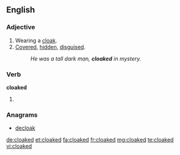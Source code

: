 ==English==

===Adjective===
{{en-adj|-}}

# Wearing a [[cloak]].
# [[covered|Covered]], [[hidden]], [[disguised]].
#: ''He was a tall dark man, '''cloaked''' in mystery.''

===Verb===
'''cloaked'''

# {{en-past of|cloak}}

===Anagrams===
* [[decloak#English|decloak]]

[[de:cloaked]]
[[et:cloaked]]
[[fa:cloaked]]
[[fr:cloaked]]
[[mg:cloaked]]
[[te:cloaked]]
[[vi:cloaked]]